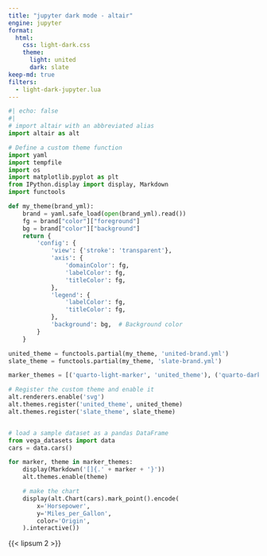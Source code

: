 ```yaml
---
title: "jupyter dark mode - altair"
engine: jupyter
format:
  html:
    css: light-dark.css
    theme:
      light: united
      dark: slate
keep-md: true
filters:
  - light-dark-jupyter.lua
---
```


```python
#| echo: false
#|
# import altair with an abbreviated alias
import altair as alt

# Define a custom theme function
import yaml
import tempfile
import os
import matplotlib.pyplot as plt
from IPython.display import display, Markdown
import functools

def my_theme(brand_yml):
    brand = yaml.safe_load(open(brand_yml).read())
    fg = brand["color"]["foreground"]
    bg = brand["color"]["background"]
    return {
        'config': {
            'view': {'stroke': 'transparent'},
            'axis': {
                'domainColor': fg,
                'labelColor': fg,
                'titleColor': fg,
            },
            'legend': {
                'labelColor': fg,
                'titleColor': fg,
            },
            'background': bg,  # Background color
        }
    }

united_theme = functools.partial(my_theme, 'united-brand.yml')
slate_theme = functools.partial(my_theme, 'slate-brand.yml')

marker_themes = [('quarto-light-marker', 'united_theme'), ('quarto-dark-marker', 'slate_theme')]

# Register the custom theme and enable it
alt.renderers.enable('svg')
alt.themes.register('united_theme', united_theme)
alt.themes.register('slate_theme', slate_theme)


# load a sample dataset as a pandas DataFrame
from vega_datasets import data
cars = data.cars()

for marker, theme in marker_themes:
    display(Markdown('[]{.' + marker + '}'))
    alt.themes.enable(theme)

    # make the chart
    display(alt.Chart(cars).mark_point().encode(
        x='Horsepower',
        y='Miles_per_Gallon',
        color='Origin',
    ).interactive())
```

{{< lipsum 2 >}}